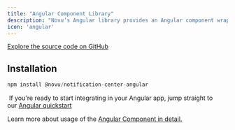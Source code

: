 ```yaml
---
title: "Angular Component Library"
description: "Novu’s Angular library provides an Angular component wrapper over the Notification Center Web that you can use to integrate the notification center into your Angular application. "
icon: 'angular'
---
```



[Explore the source code on GitHub](https://github.com/novuhq/novu/tree/next/packages/notification-center-angular)


## Installation

```javascript
npm install @novu/notification-center-angular
```

<Tip> If you're ready to start integrating in your Angular app, jump straight to our [Angular quickstart](/quickstarts/angular)</Tip>

Learn more about usage of the [Angular Component in detail.](/notification-center/client/angular)



